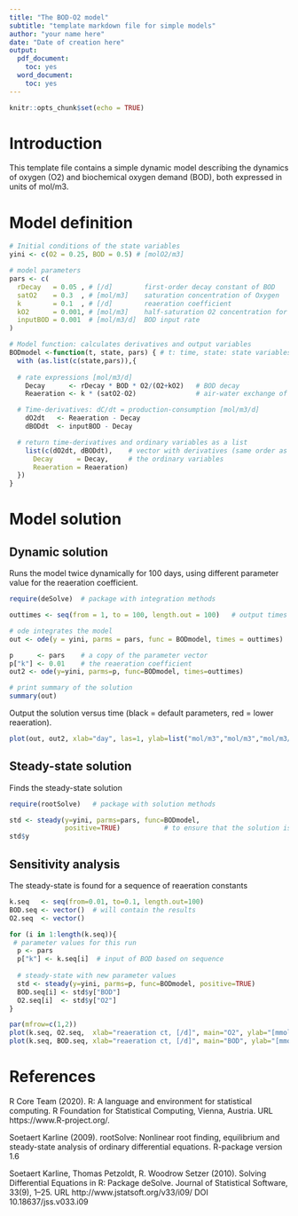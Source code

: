 ```yaml
---
title: "The BOD-O2 model"
subtitle: "template markdown file for simple models"
author: "your name here"
date: "Date of creation here"
output:
  pdf_document:
    toc: yes
  word_document:
    toc: yes
---
```


```r
knitr::opts_chunk$set(echo = TRUE)
```

# Introduction

This template file contains a simple dynamic model describing the dynamics of oxygen (O2) and biochemical oxygen demand (BOD), both expressed in units of mol/m3. 

# Model definition

```r
# Initial conditions of the state variables
yini <- c(O2 = 0.25, BOD = 0.5) # [molO2/m3]

# model parameters
pars <- c(      
  rDecay   = 0.05 , # [/d]        first-order decay constant of BOD
  satO2    = 0.3  , # [mol/m3]    saturation concentration of Oxygen
  k        = 0.1  , # [/d]        reaeration coefficient
  kO2      = 0.001, # [mol/m3]    half-saturation O2 concentration for decay
  inputBOD = 0.001  # [mol/m3/d]  BOD input rate
)

# Model function: calculates derivatives and output variables
BODmodel <-function(t, state, pars) { # t: time, state: state variables, pars: parameters
  with (as.list(c(state,pars)),{
 
  # rate expressions [mol/m3/d]
    Decay      <- rDecay * BOD * O2/(O2+kO2)   # BOD decay
    Reaeration <- k * (satO2-O2)               # air-water exchange of O2

  # Time-derivatives: dC/dt = production-consumption [mol/m3/d]
    dO2dt   <- Reaeration - Decay   
    dBODdt  <- inputBOD - Decay   

  # return time-derivatives and ordinary variables as a list     
    list(c(dO2dt, dBODdt),    # vector with derivatives (same order as state variable definition)
      Decay      = Decay,     # the ordinary variables
      Reaeration = Reaeration)    
  })
}

```

# Model solution

## Dynamic solution

Runs the model twice dynamically for 100 days, using different parameter value for the reaeration coefficient. 

```r
require(deSolve)  # package with integration methods

outtimes <- seq(from = 1, to = 100, length.out = 100)   # output times

# ode integrates the model 
out <- ode(y = yini, parms = pars, func = BODmodel, times = outtimes)                

p      <- pars    # a copy of the parameter vector
p["k"] <- 0.01    # the reaeration coefficient
out2 <- ode(y=yini, parms=p, func=BODmodel, times=outtimes)                
```

```r
# print summary of the solution
summary(out)
```

Output the solution versus time (black = default parameters, red = lower reaeration).

```r
plot(out, out2, xlab="day", las=1, ylab=list("mol/m3","mol/m3","mol/m3/d","mol/m3/d"))

```

## Steady-state solution

Finds the steady-state solution

```r
require(rootSolve)   # package with solution methods

std <- steady(y=yini, parms=pars, func=BODmodel, 
              positive=TRUE)           # to ensure that the solution is positive
std$y
```

## Sensitivity analysis

The steady-state is found for a sequence of reaeration constants

```r
k.seq   <- seq(from=0.01, to=0.1, length.out=100)
BOD.seq <- vector()  # will contain the results
O2.seq  <- vector()

for (i in 1:length(k.seq)){
 # parameter values for this run
  p <- pars
  p["k"] <- k.seq[i]  # input of BOD based on sequence
  
  # steady-state with new parameter values
  std <- steady(y=yini, parms=p, func=BODmodel, positive=TRUE)  
  BOD.seq[i] <- std$y["BOD"]
  O2.seq[i]  <- std$y["O2"]
}
```

```r
par(mfrow=c(1,2))
plot(k.seq, O2.seq,  xlab="reaeration ct, [/d]", main="O2", ylab="[mmol/m3]")
plot(k.seq, BOD.seq, xlab="reaeration ct, [/d]", main="BOD", ylab="[mmol/m3]")
```


# References

R Core Team (2020). R: A language and environment for statistical computing. R Foundation for Statistical Computing, Vienna, Austria. URL https://www.R-project.org/.
  
Soetaert Karline (2009).  rootSolve: Nonlinear root finding, equilibrium and steady-state analysis of ordinary differential equations.  R-package version 1.6
  
Soetaert Karline, Thomas Petzoldt, R. Woodrow Setzer (2010). Solving Differential
  Equations in R: Package deSolve. Journal of Statistical Software, 33(9), 1--25. URL
  http://www.jstatsoft.org/v33/i09/ DOI 10.18637/jss.v033.i09
  
